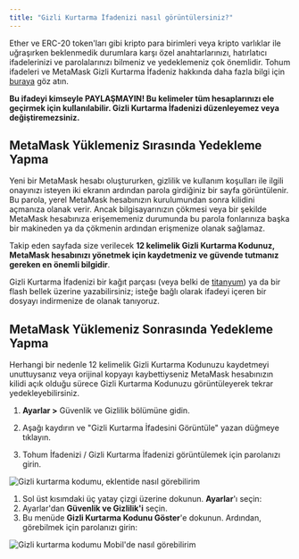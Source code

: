 ```yaml
---
title: "Gizli Kurtarma İfadenizi nasıl görüntülersiniz?"
---
```



Ether ve ERC-20 token'ları gibi kripto para birimleri veya kripto varlıklar ile uğraşırken beklenmedik durumlara karşı özel anahtarlarınızı, hatırlatıcı ifadelerinizi ve parolalarınızı bilmeniz ve yedeklemeniz çok önemlidir. Tohum ifadeleri ve MetaMask Gizli Kurtarma İfadeniz hakkında daha fazla bilgi için [buraya](/getting-started/user-guide-secret-recovery-phrase-password-and-private-keys) göz atın.

**Bu ifadeyi kimseyle PAYLAŞMAYIN! Bu kelimeler tüm hesaplarınızı ele geçirmek için kullanılabilir. Gizli Kurtarma İfadenizi düzenleyemez veya değiştiremezsiniz.**

## MetaMask Yüklemeniz Sırasında Yedekleme Yapma

Yeni bir MetaMask hesabı oluştururken, gizlilik ve kullanım koşulları ile ilgili onayınızı isteyen iki ekranın ardından parola girdiğiniz bir sayfa görüntülenir. Bu parola, yerel MetaMask hesabınızın kurulumundan sonra kilidini açmanıza olanak verir. Ancak bilgisayarınızın çökmesi veya bir şekilde MetaMask hesabınıza erişememeniz durumunda bu parola fonlarınıza başka bir makineden ya da çökmenin ardından erişmenize olanak sağlamaz.

Takip eden sayfada size verilecek **12 kelimelik Gizli Kurtarma Kodunuz, MetaMask hesabınızı yönetmek için kaydetmeniz ve güvende tutmanız gereken en önemli bilgidir**.

Gizli Kurtarma İfadenizi bir kağıt parçası (veya belki de [titanyum](https://www.toughgadget.com/bitcoin-crypto-metal-recovery-seed-wallets/)) ya da bir flash bellek üzerine yazabilirsiniz; isteğe bağlı olarak ifadeyi içeren bir dosyayı indirmenize de olanak tanıyoruz.

## MetaMask Yüklemeniz Sonrasında Yedekleme Yapma

Herhangi bir nedenle 12 kelimelik Gizli Kurtarma Kodunuzu kaydetmeyi unuttuysanız veya orijinal kopyayı kaybettiyseniz MetaMask hesabınızın kilidi açık olduğu sürece Gizli Kurtarma Kodunuzu görüntüleyerek tekrar yedekleyebilirsiniz.

<Tabs>

<TabItem value="Uzantı" label="Uzantı">

1. **Ayarlar >** Güvenlik ve Gizlilik bölümüne gidin.

2. Aşağı kaydırın ve "Gizli Kurtarma İfadesini Görüntüle" yazan düğmeye tıklayın.

3. Tohum İfadenizi / Gizli Kurtarma İfadenizi görüntülemek için parolanızı girin.

<div class="center-container">
  <div class="img-medium">
    <img
      src={
        require("../../../../../img/i18n/legacy/How_to_reveal_your_secret_recovery_phrase_extension.gif")
          .default
      }
      alt="Gizli kurtarma kodumu, eklentide nasıl görebilirim"
    />
  </div>
</div>

</TabItem>

<TabItem value="Mobil" label="Mobil">

1. Sol üst kısımdaki üç yatay çizgi üzerine dokunun. **Ayarlar**'ı seçin:
2. Ayarlar'dan **Güvenlik ve Gizlilik'i** seçin.
3. Bu menüde **Gizli Kurtarma Kodunu Göster**'e dokunun. Ardından, görebilmek için parolanızı girin:

<div class="center-container">
  <div class="img-medium">
    <img
      src={
        require("../../../../../img/i18n/legacy/How_to_reveal_your_secret_recovery_phrase_Mobile.gif")
          .default
      }
      alt="Gizli kurtarma kodumu Mobil'de nasıl görebilirim"
    />
  </div>
</div>

</TabItem>

</Tabs>
